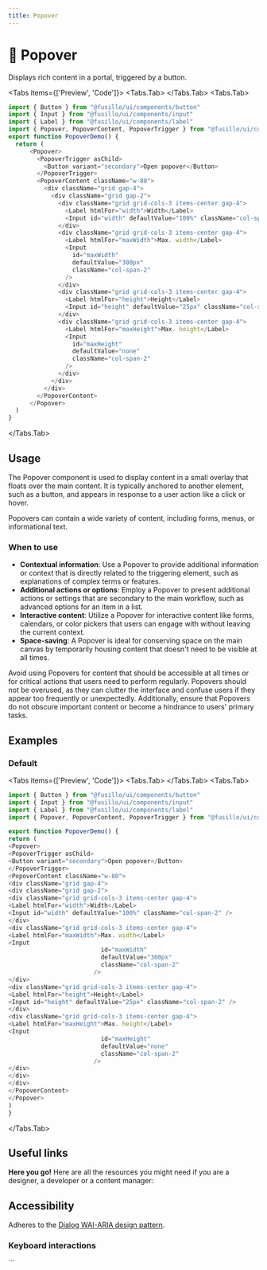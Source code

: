 ```yaml
---
title: Popover
---
```



# 💠 Popover

Displays rich content in a portal, triggered by a button.

<Tabs items={['Preview', 'Code']}>
  <Tabs.Tab>
    <PopoverPreview />
  </Tabs.Tab>
  <Tabs.Tab>
  ```js copy filename="popover.tsx"
  import { Button } from "@fusillo/ui/components/button"
  import { Input } from "@fusillo/ui/components/input"
  import { Label } from "@fusillo/ui/components/label"
  import { Popover, PopoverContent, PopoverTrigger } from "@fusillo/ui/components/popover"
  export function PopoverDemo() {
    return (
        <Popover>
          <PopoverTrigger asChild>
            <Button variant="secondary">Open popover</Button>
          </PopoverTrigger>
          <PopoverContent className="w-80">
            <div className="grid gap-4">
              <div className="grid gap-2">
                <div className="grid grid-cols-3 items-center gap-4">
                  <Label htmlFor="width">Width</Label>
                  <Input id="width" defaultValue="100%" className="col-span-2" />
                </div>
                <div className="grid grid-cols-3 items-center gap-4">
                  <Label htmlFor="maxWidth">Max. width</Label>
                  <Input
                    id="maxWidth"
                    defaultValue="300px"
                    className="col-span-2"
                  />
                </div>
                <div className="grid grid-cols-3 items-center gap-4">
                  <Label htmlFor="height">Height</Label>
                  <Input id="height" defaultValue="25px" className="col-span-2" />
                </div>
                <div className="grid grid-cols-3 items-center gap-4">
                  <Label htmlFor="maxHeight">Max. height</Label>
                  <Input
                    id="maxHeight"
                    defaultValue="none"
                    className="col-span-2"
                  />
                </div>
              </div>
            </div>
          </PopoverContent>
        </Popover>
    )
  }
  ```
  </Tabs.Tab>
</Tabs>

## Usage

The Popover component is used to display content in a small overlay that floats over the main content. It is typically anchored to another element, such as a button, and appears in response to a user action like a click or hover.

Popovers can contain a wide variety of content, including forms, menus, or informational text.

### When to use

- **Contextual information**: Use a Popover to provide additional information or context that is directly related to the triggering element, such as explanations of complex terms or features.
- **Additional actions or options**: Employ a Popover to present additional actions or settings that are secondary to the main workflow, such as advanced options for an item in a list.
- **Interactive content**: Utilize a Popover for interactive content like forms, calendars, or color pickers that users can engage with without leaving the current context.
- **Space-saving**: A Popover is ideal for conserving space on the main canvas by temporarily housing content that doesn't need to be visible at all times.

Avoid using Popovers for content that should be accessible at all times or for critical actions that users need to perform regularly. Popovers should not be overused, as they can clutter the interface and confuse users if they appear too frequently or unexpectedly. Additionally, ensure that Popovers do not obscure important content or become a hindrance to users' primary tasks.

## Examples

### Default

<Tabs items={['Preview', 'Code']}>
  <Tabs.Tab>
    <PopoverPreview />
  </Tabs.Tab>
  <Tabs.Tab>
  ```js copy filename="popover.tsx"
  import { Button } from "@fusillo/ui/components/button"
  import { Input } from "@fusillo/ui/components/input"
  import { Label } from "@fusillo/ui/components/label"
  import { Popover, PopoverContent, PopoverTrigger } from "@fusillo/ui/components/popover"

export function PopoverDemo() {
return (
<Popover>
<PopoverTrigger asChild>
<Button variant="secondary">Open popover</Button>
</PopoverTrigger>
<PopoverContent className="w-80">
<div className="grid gap-4">
<div className="grid gap-2">
<div className="grid grid-cols-3 items-center gap-4">
<Label htmlFor="width">Width</Label>
<Input id="width" defaultValue="100%" className="col-span-2" />
</div>
<div className="grid grid-cols-3 items-center gap-4">
<Label htmlFor="maxWidth">Max. width</Label>
<Input
                            id="maxWidth"
                            defaultValue="300px"
                            className="col-span-2"
                          />
</div>
<div className="grid grid-cols-3 items-center gap-4">
<Label htmlFor="height">Height</Label>
<Input id="height" defaultValue="25px" className="col-span-2" />
</div>
<div className="grid grid-cols-3 items-center gap-4">
<Label htmlFor="maxHeight">Max. height</Label>
<Input
                            id="maxHeight"
                            defaultValue="none"
                            className="col-span-2"
                          />
</div>
</div>
</div>
</PopoverContent>
</Popover>
)
}

```
</Tabs.Tab>
</Tabs>

## Useful links

**Here you go!** Here are all the resources you might need if you are a designer, a developer or a content manager:

<Cards className="mt-8">
<Card
  title="🤖 Storybook"
  href="https://www.stories.fusillo.design/?path=/docs/components-popover--documentation"
/>
<Card
    title="🪄 Figma"
    href="https://www.figma.com/file/acdO58jx9zgGfkKu6htrx2/%F0%9F%8D%9D-Fusillo-Design-System?type=design&node-id=540%3A8871&mode=design&t=h85Ey3chnxVlElkp-1"
  />
<Card
  title="🐝 API Reference"
  href="https://www.radix-ui.com/primitives/docs/components/popover#api-reference"
/>
</Cards>

## Accessibility

Adheres to the [Dialog WAI-ARIA design pattern](https://www.w3.org/WAI/ARIA/apg/patterns/dialog-modal/).

### Keyboard interactions

<AccessibilityTable rows={popoverAccessibilityData} />
```
